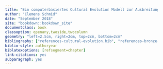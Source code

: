 ```yaml
---
title: "Ein computerbasiertes Cultural Evolution Modell zur Ausbreitungsdynamik europäisch-bronzezeitlicher Bestattungssitten"
author: "Clemens Schmid"
date: "September 2018"
site: "bookdown::bookdown_site"
documentclass: book
classoption: openany,twoside,twocolumn
geometry: "left=2.5cm, right=2cm, top=2cm, bottom=2cm"
bibliography: ["references-cultural-evolution.bib", "references-bronze-age-burials.bib", "references-software-and-data-analysis.bib"]
biblio-style: authoryear
biblatexoptions: [refsegment=chapter]
link-citations: yes
subparagraph: yes
---
```

